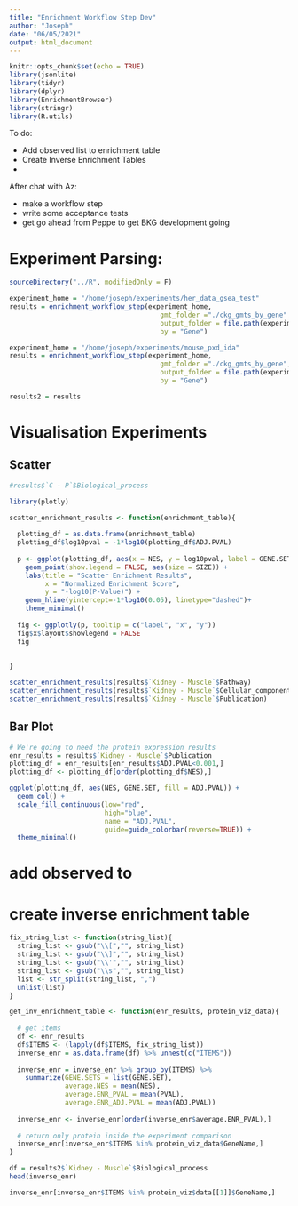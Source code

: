 ```yaml
---
title: "Enrichment Workflow Step Dev"
author: "Joseph"
date: "06/05/2021"
output: html_document
---
```


```r
knitr::opts_chunk$set(echo = TRUE)
library(jsonlite)
library(tidyr)
library(dplyr)
library(EnrichmentBrowser)
library(stringr)
library(R.utils)

```

To do: 

* Add observed list to enrichment table
* Create Inverse Enrichment Tables
* 


After chat with Az:

* make a workflow step
* write some acceptance tests
* get go ahead from Peppe to get BKG development going

# Experiment Parsing:

```r

sourceDirectory("../R", modifiedOnly = F)

experiment_home = "/home/joseph/experiments/her_data_gsea_test"
results = enrichment_workflow_step(experiment_home, 
                                      gmt_folder ="./ckg_gmts_by_gene",  
                                      output_folder = file.path(experiment_home,"transform"),
                                      by = "Gene")
```

```r
experiment_home = "/home/joseph/experiments/mouse_pxd_ida"
results = enrichment_workflow_step(experiment_home, 
                                      gmt_folder ="./ckg_gmts_by_gene",  
                                      output_folder = file.path(experiment_home,"transform"),
                                      by = "Gene")

results2 = results
```

# Visualisation Experiments
## Scatter

```r

#results$`C - P`$Biological_process

library(plotly)

scatter_enrichment_results <- function(enrichment_table){
  
  plotting_df = as.data.frame(enrichment_table)
  plotting_df$log10pval = -1*log10(plotting_df$ADJ.PVAL)
  
  p <- ggplot(plotting_df, aes(x = NES, y = log10pval, label = GENE.SET)) + 
    geom_point(show.legend = FALSE, aes(size = SIZE)) +
    labs(title = "Scatter Enrichment Results", 
         x = "Normalized Enrichment Score",
         y = "-log10(P-Value)") +
    geom_hline(yintercept=-1*log10(0.05), linetype="dashed")+
    theme_minimal()
  
  fig <- ggplotly(p, tooltip = c("label", "x", "y"))
  fig$x$layout$showlegend = FALSE
  fig
  
  
}

scatter_enrichment_results(results$`Kidney - Muscle`$Pathway)
scatter_enrichment_results(results$`Kidney - Muscle`$Cellular_component)
scatter_enrichment_results(results$`Kidney - Muscle`$Publication)
```

## Bar Plot

```r
# We're going to need the protein expression results
enr_results = results$`Kidney - Muscle`$Publication
plotting_df = enr_results[enr_results$ADJ.PVAL<0.001,]
plotting_df <- plotting_df[order(plotting_df$NES),]

ggplot(plotting_df, aes(NES, GENE.SET, fill = ADJ.PVAL)) + 
  geom_col() +
  scale_fill_continuous(low="red", 
                        high="blue", 
                        name = "ADJ.PVAL",
                        guide=guide_colorbar(reverse=TRUE)) +
  theme_minimal()


```


# add observed to 

# create inverse enrichment table

```r
fix_string_list <- function(string_list){
  string_list <- gsub("\\[","", string_list)
  string_list <- gsub("\\]","", string_list)
  string_list <- gsub("\\'","", string_list)
  string_list <- gsub("\\s","", string_list)
  list <- str_split(string_list, ",")
  unlist(list)
}

get_inv_enrichment_table <- function(enr_results, protein_viz_data){
  
  # get items 
  df <- enr_results
  df$ITEMS <- (lapply(df$ITEMS, fix_string_list))
  inverse_enr = as.data.frame(df) %>% unnest(c("ITEMS")) 
  
  inverse_enr = inverse_enr %>% group_by(ITEMS) %>%
    summarize(GENE.SETS = list(GENE.SET),
              average.NES = mean(NES),
              average.ENR_PVAL = mean(PVAL),
              average.ENR_ADJ.PVAL = mean(ADJ.PVAL))
  
  inverse_enr <- inverse_enr[order(inverse_enr$average.ENR_PVAL),]
  
  # return only protein inside the experiment comparison
  inverse_enr[inverse_enr$ITEMS %in% protein_viz_data$GeneName,]
}

df = results2$`Kidney - Muscle`$Biological_process
head(inverse_enr)

inverse_enr[inverse_enr$ITEMS %in% protein_viz$data[[1]]$GeneName,]
```



